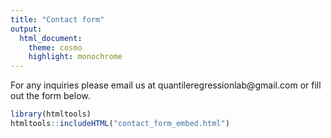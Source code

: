 ```yaml
---
title: "Contact form"
output:
  html_document:
    theme: cosmo
    highlight: monochrome
---
```


For any inquiries please email us at quantileregressionlab@gmail.com or fill out the form below.

```r
library(htmltools)
htmltools::includeHTML("contact_form_embed.html")
```

